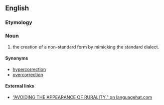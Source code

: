 ==English==

===Etymology===
{{prefix|hyper|urbanism|lang=en}}

===Noun===
{{en-noun}}

# {{label|en|linguistics}} the creation of a non-standard form by mimicking the standard dialect.

====Synonyms====
* [[hypercorrection]]
* [[overcorrection]]

====External links====
* [http://www.languagehat.com/archives/003227.php “AVOIDING THE APPEARANCE OF RURALITY.” on languagehat.com]